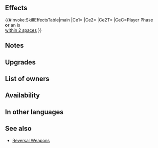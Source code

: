 {{Weapon Infobox
|tagid=SID_強化反転の槍＋
|intID=4429
|image=wep_lc183
|exclusive=0
|weaponType=Lance
|cost=300
|might=14
|range=1
|effect=If unit initiates combat or is within 2 spaces of an ally, grants Atk/Spd/Def/Res+4 to unit during combat and inflicts penalty on foe's Atk/Spd/Def/Res during combat = current bonus on each of foe's stats × 2 (calculates each stat penalty independently; example: if foe has +7 bonus to Atk, inflicts Atk-14, for a net penalty of Atk-7).
|required=Reversal Lance
|refinePaths=default
|refineSP=350
|refineMedals=500
|refineStones=50
|properties=random_owner
}}
==Effects==
{{#invoke:SkillEffectsTable|main
|Ce1={{Eft|Temporary buffs|Atk/Spd/Def/Res|4}}
|Ce2={{Eft|Temporary Debuffs|Atk/Spd/Def/Res|2 x {{SEt|Bonus}} on<br>each of {{Tgt|Foe}}'s stats}}
|Ce2T={{Tgt|Foe}}
|CeC=Player Phase<br>'''or''' an {{Tgt|Ally}} is<br>[[within 2 spaces]]
}}
==Notes==
{{IfUnitInitiates}}
{{Temporary buffs}}
{{TemporaryDebufffromBonus|source=the foe}}
==Upgrades==
{{Weapon Upgrade List}}
==List of owners==
{{Skill Hero List}}
==Availability==
{{PassiveFocusList}}
{{PassiveDistributionList}}
{{PassiveCombatManualList}}
==In other languages==
{{OtherLanguages
|japanese=
|german=
|spanishEU=
|spanishLA=
|french=
|italian=
|chineseTW=
|portuguese=
}}
==See also==
{{See also skills|cond=Description LIKE '%inflicts penalty on foe%current bonus%× 2%' AND (Exclusive='1' AND (Name NOT LIKE '%+' OR Name NOT LIKE '%reversal %'))}}
* [[Skill families/Weapons#Reversal|Reversal Weapons]]
{{Weapons Navbox}}